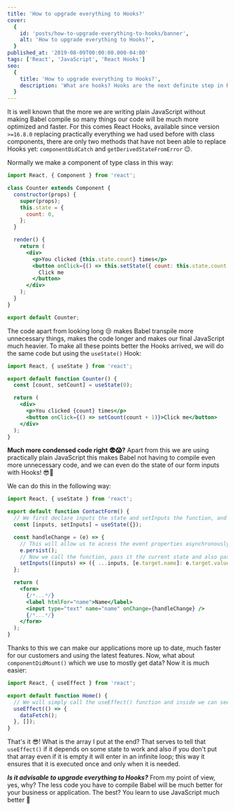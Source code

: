 ```yaml
---
title: 'How to upgrade everything to Hooks?'
cover:
  {
    id: 'posts/how-to-upgrade-everything-to-hooks/banner',
    alt: 'How to upgrade everything to Hooks?',
  }
published_at: '2019-08-09T00:00:00.000-04:00'
tags: ['React', 'JavaScript', 'React Hooks']
seo:
  {
    title: 'How to upgrade everything to Hooks?',
    description: 'What are hooks? Hooks are the next definite step in React development. If you are new to React, you have to learn Hooks to develop apps in the future.',
  }
---
```


It is well known that the more we are writing plain JavaScript without making Babel compile so many things our code will be much more optimized and faster. For this comes React Hooks, available since version `>=16.8.0` replacing practically everything we had used before with class components, there are only two methods that have not been able to replace Hooks yet: `componentDidCatch` and `getDerivedStateFromError` 😔.

Normally we make a component of type class in this way:

```jsx
import React, { Component } from 'react';

class Counter extends Component {
  constructor(props) {
    super(props);
    this.state = {
      count: 0,
    };
  }

  render() {
    return (
      <div>
        <p>You clicked {this.state.count} times</p>
        <button onClick={() => this.setState({ count: this.state.count + 1 })}>
          Click me
        </button>
      </div>
    );
  }
}

export default Counter;
```

The code apart from looking long 😒 makes Babel transpile more unnecessary things, makes the code longer and makes our final JavaScript much heavier. To make all these points better the Hooks arrived, we will do the same code but using the `useState()` Hook:

```jsx
import React, { useState } from 'react';

export default function Counter() {
  const [count, setCount] = useState(0);

  return (
    <div>
      <p>You clicked {count} times</p>
      <button onClick={() => setCount(count + 1)}>Click me</button>
    </div>
  );
}
```

**Much more condensed code right 😨😱?** Apart from this we are using practically plain JavaScript this makes Babel not having to compile even more unnecessary code, and we can even do the state of our form inputs with Hooks! 😎💪

We can do this in the following way:

```jsx
import React, { useState } from 'react';

export default function ContactForm() {
  // We first declare inputs the state and setInputs the function, and equate it to an object
  const [inputs, setInputs] = useState({});

  const handleChange = (e) => {
    // This will allow us to access the event properties asynchronously.
    e.persist();
    // Now we call the function, pass it the current state and also pass it the name of the field and its value. It will save it just like an object
    setInputs((inputs) => ({ ...inputs, [e.target.name]: e.target.value }));
  };

  return (
    <form>
      {/*...*/}
      <label htmlFor="name">Name</label>
      <input type="text" name="name" onChange={handleChange} />
      {/*...*/}
    </form>
  );
}
```

Thanks to this we can make our applications more up to date, much faster for our customers and using the latest features. Now, what about `componentDidMount()` which we use to mostly get data? Now it is much easier:

```jsx
import React, { useEffect } from 'react';

export default function Home() {
  // We will simply call the useEffect() function and inside we can see what we need to do when the component loads
  useEffect(() => {
    dataFetch();
  }, []);
}
```

That's it 😎! What is the array I put at the end? That serves to tell that `useEffect()` if it depends on some state to work and also if you don't put that array even if it is empty it will enter in an infinite loop; this way it ensures that it is executed once and only when it is needed.

**_Is it advisable to upgrade everything to Hooks?_** From my point of view, yes, why? The less code you have to compile Babel will be much better for your business or application. The best? You learn to use JavaScript much better 💪
